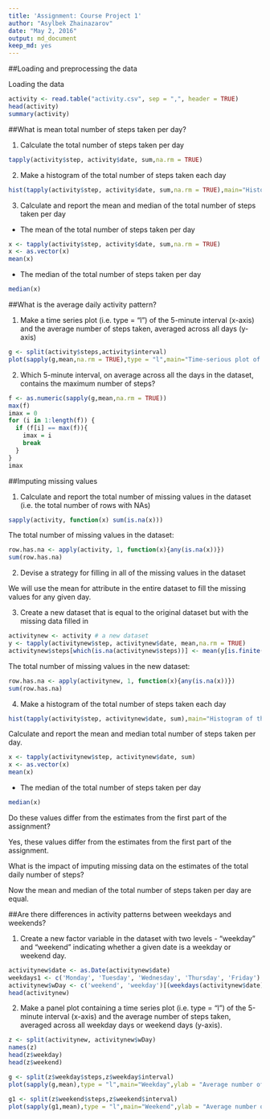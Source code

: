 ---
title: 'Assignment: Course Project 1'
author: "Asylbek Zhainazarov"
date: "May 2, 2016"
output: md_document
keep_md: yes
---

##Loading and preprocessing the data

Loading the data

```{r, echo=TRUE}
activity <- read.table("activity.csv", sep = ",", header = TRUE)
head(activity)
summary(activity)
```

##What is mean total number of steps taken per day?

1. Calculate the total number of steps taken per day


```{r, echo=TRUE}
tapply(activity$step, activity$date, sum,na.rm = TRUE)
```

2. Make a histogram of the total number of steps taken each day

```{r, echo=TRUE}
hist(tapply(activity$step, activity$date, sum,na.rm = TRUE),main="Histogram of the total number of steps taken each day",xlab="Number of steps")
```

3. Calculate and report the mean and median of the total number of steps taken per day

- The mean of the total number of steps taken per day


```{r, echo=TRUE}
x <- tapply(activity$step, activity$date, sum,na.rm = TRUE)
x <- as.vector(x)
mean(x)
```

- The median of the total number of steps taken per day

```{r, echo=TRUE}
median(x)
```

##What is the average daily activity pattern?

1. Make a time series plot (i.e. type = "l") of the 5-minute interval (x-axis) and the average number of steps taken, averaged across all days (y-axis)

```{r, echo=TRUE}
g <- split(activity$steps,activity$interval)
plot(sapply(g,mean,na.rm = TRUE),type = "l",main="Time-serious plot of average number of steps",ylab = "Average number of steps",xlab="Index of 5-minute interval")
```

2. Which 5-minute interval, on average across all the days in the dataset, contains the maximum number of steps?

```{r, echo=TRUE}
f <- as.numeric(sapply(g,mean,na.rm = TRUE))
max(f)
imax = 0
for (i in 1:length(f)) {
  if (f[i] == max(f)){
    imax = i
    break
  }
}
imax
```
##Imputing missing values

1. Calculate and report the total number of missing values in the dataset (i.e. the total number of rows with NAs)

```{r, echo=TRUE}
sapply(activity, function(x) sum(is.na(x)))
```
The total number of missing values in the dataset:

```{r, echo=TRUE}
row.has.na <- apply(activity, 1, function(x){any(is.na(x))})
sum(row.has.na)
```

2. Devise a strategy for filling in all of the missing values in the dataset

We will use the mean for attribute in the entire dataset to fill the missing values for any given day.

3. Create a new dataset that is equal to the original dataset but with the missing data filled in


```{r, echo=TRUE}
activitynew <- activity # a new dataset
y <- tapply(activitynew$step, activitynew$date, mean,na.rm = TRUE)
activitynew$steps[which(is.na(activitynew$steps))] <- mean(y[is.finite(y)])
```

The total number of missing values in the new dataset:

```{r, echo=TRUE}
row.has.na <- apply(activitynew, 1, function(x){any(is.na(x))})
sum(row.has.na)
```

4. Make a histogram of the total number of steps taken each day 

```{r, echo=TRUE}
hist(tapply(activity$step, activitynew$date, sum),main="Histogram of the total number of steps taken each day",xlab="Number of steps")
```
Calculate and report the mean and median total number of steps taken per day. 

```{r, echo=TRUE}
x <- tapply(activitynew$step, activitynew$date, sum)
x <- as.vector(x)
mean(x)
```

- The median of the total number of steps taken per day

```{r, echo=TRUE}
median(x)
```

Do these values differ from the estimates from the first part of the assignment?

Yes, these values differ from the estimates from the first part of the assignment.

What is the impact of imputing missing data on the estimates of the total daily number of steps?

Now the mean and median of the total number of steps taken per day are equal.

##Are there differences in activity patterns between weekdays and weekends?

1. Create a new factor variable in the dataset with two levels - "weekday" and "weekend" indicating whether a given date is a weekday or weekend day.

```{r, echo=TRUE}
activitynew$date <- as.Date(activitynew$date)
weekdays1 <- c('Monday', 'Tuesday', 'Wednesday', 'Thursday', 'Friday')
activitynew$wDay <- c('weekend', 'weekday')[(weekdays(activitynew$date) %in% weekdays1)+1L]
head(activitynew)
```

2. Make a panel plot containing a time series plot (i.e. type = "l") of the 5-minute interval (x-axis) and the average number of steps taken, averaged across all weekday days or weekend days (y-axis). 


```{r, echo=TRUE}
z <- split(activitynew, activitynew$wDay)
names(z)
head(z$weekday)
head(z$weekend)

g <- split(z$weekday$steps,z$weekday$interval)
plot(sapply(g,mean),type = "l",main="Weekday",ylab = "Average number of steps",xlab="Index of 5-minute interval")

g1 <- split(z$weekend$steps,z$weekend$interval)
plot(sapply(g1,mean),type = "l",main="Weekend",ylab = "Average number of steps",xlab="Index of 5-minute interval")
```